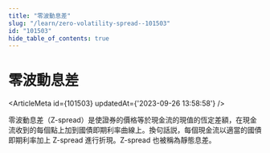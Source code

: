 ```yaml
---
title: "零波動息差"
slug: "/learn/zero-volatility-spread--101503"
id: "101503"
hide_table_of_contents: true
---
```



# 零波動息差

<ArticleMeta id={101503} updatedAt={'2023-09-26 13:58:58'} />
<div className='border-solid border-b border-t-0 my-4 border-[var(--ifm-color-gray-300)]' />

零波動息差（Z-spread）是使證券的價格等於現金流的現值的恆定差額，在現金流收到的每個點上加到國債即期利率曲線上。換句話説，每個現金流以適當的國債即期利率加上 Z-spread 進行折現。Z-spread 也被稱為靜態息差。
